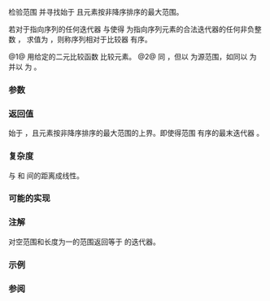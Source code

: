 {{cpp/ranges/title|is_sorted_until}}
{{cpp/algorithm/ranges/navbar}}
{{dcl begin}}
{{dcl header | algorithm}}
{{dcl h|调用签名}}
{{dcl|num=1|since=c++20|1=
template&lt; std::forward_iterator I, std::sentinel_for&lt;I&gt; S,
          class Proj = std::identity,
          std::indirect_strict_weak_order&lt;std::projected&lt;I, Proj&gt;&gt;
              Comp = ranges::less &gt;
constexpr I
    is_sorted_until( I first, S last, Comp comp = {}, Proj proj = {} );
}}
{{dcl|num=2|since=c++20|1=
template&lt; std::forward_range R, class Proj = std::identity,
          std::indirect_strict_weak_order&lt;
              std::projected&lt;ranges::iterator_t&lt;R&gt;, Proj&gt;&gt;
                  Comp = ranges::less &gt;
constexpr ranges::borrowed_iterator_t&lt;R&gt;
    is_sorted_until( R&amp;&amp; r, Comp comp = {}, Proj proj = {} );
}}
{{dcl end}}

检验范围 {{range|first|last}} 并寻找始于 {{c|first}} 且元素按非降序排序的最大范围。

若对于指向序列的任何迭代器 {{tt|it}} 与使得 {{tt|it + n}} 为指向序列元素的合法迭代器的任何非负整数 {{tt|n}}，{{c|std::invoke(comp, std::invoke(proj, *(it + n)), std::invoke(proj, *it))}} 求值为 {{c|false}}，则称序列相对于比较器 {{c|comp}} 有序。

@1@ 用给定的二元比较函数 {{c|comp}} 比较元素。
@2@ 同 {{v|1}}，但以 {{c|r}} 为源范围，如同以 {{c|ranges::begin(r)}} 为 {{c|first}} 并以 {{c|ranges::end(r)}} 为 {{c|last}}。

{{cpp/ranges/niebloid}}

===参数===
{{par begin}}
{{par range|3=要寻找其有序上界的|sentinel=yes}}
{{par | r |要寻找其有序上界的范围}}
{{par | comp |应用到投影后元素的比较函数}}
{{par | proj |应用到元素的投影}}
{{par end}}

===返回值===
始于 {{c|first}}，且元素按非降序排序的最大范围的上界。即使得范围 {{range|first|it}} 有序的最末迭代器 {{tt|it}}。

===复杂度===
与 {{c|first}} 和 {{c|last}} 间的距离成线性。

===可能的实现===
{{eq fun
|1=
struct is_sorted_until_fn
{
    template&lt;std::forward_iterator I, std::sentinel_for&lt;I&gt; S,
             class Proj = std::identity,
             std::indirect_strict_weak_order&lt;std::projected&lt;I, Proj&gt;&gt;
                 Comp = ranges::less&gt;
    constexpr I operator()(I first, S last, Comp comp = {}, Proj proj = {}) const
    {
        if (first == last)
            return first;

        for (auto next = first; ++next != last; first = next)
            if (std::invoke(comp, std::invoke(proj, *next), std::invoke(proj, *first)))
                return next;

        return first;
    }
  
    template&lt;ranges::forward_range R, class Proj = std::identity,
             std::indirect_strict_weak_order&lt;
                 std::projected&lt;ranges::iterator_t&lt;R&gt;, Proj&gt;&gt; Comp = ranges::less&gt;
    constexpr ranges::borrowed_iterator_t&lt;R&gt;
        operator()(R&amp;&amp; r, Comp comp = {}, Proj proj = {}) const
    {
        return (*this)(ranges::begin(r), ranges::end(r), std::ref(comp), std::ref(proj));
    }
};

inline constexpr is_sorted_until_fn is_sorted_until;
}}

===注解===
{{tt|ranges::is_sorted_until}} 对空范围和长度为一的范围返回等于 {{tt|last}} 的迭代器。

===示例===
{{example
|code=
#include &lt;array&gt;
#include &lt;algorithm&gt;
#include &lt;iostream&gt;
#include &lt;iterator&gt;
#include &lt;random&gt;

int main()
{
    std::random_device rd;
    std::mt19937 g {rd()};
    std::array nums {3, 1, 4, 1, 5, 9};
 
    constexpr int min_sorted_size = 4;
    int sorted_size = 0;
    do
    {
        std::ranges::shuffle(nums, g);
        const auto sorted_end = std::ranges::is_sorted_until(nums);
        sorted_size = std::ranges::distance(nums.begin(), sorted_end);
 
        std::ranges::copy(nums, std::ostream_iterator&lt;int&gt;(std::cout, " "));
        std::cout &lt;&lt; " : " &lt;&lt; sorted_size &lt;&lt; " 个前导有序元素\n";
    }
    while (sorted_size &lt; min_sorted_size);
}
|p=true
|output=
4 1 9 5 1 3  : 1 个前导有序元素
4 5 9 3 1 1  : 3 个前导有序元素
9 3 1 4 5 1  : 1 个前导有序元素
1 3 5 4 1 9  : 3 个前导有序元素
5 9 1 1 3 4  : 2 个前导有序元素
4 9 1 5 1 3  : 2 个前导有序元素
1 1 4 9 5 3  : 4 个前导有序元素
}}

===参阅===
{{dsc begin}}
{{dsc inc | cpp/algorithm/ranges/dsc is_sorted}}
{{dsc inc | cpp/algorithm/dsc is_sorted_until}}
{{dsc end}}

{{langlinks|de|en|es|fr|it|ja|pt|ru}}